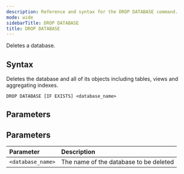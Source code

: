 ```yaml
---
description: Reference and syntax for the DROP DATABASE command.
mode: wide
sidebarTitle: DROP DATABASE
title: DROP DATABASE
---
```


Deletes a database.

## Syntax


Deletes the database and all of its objects including tables, views and aggregating indexes.

```DROP DATABASE [IF EXISTS] <database_name>```

## Parameters


## Parameters


| Parameter         | Description                            |
| :----------------- | :-------------------------------------- |
| `<database_name>` | The name of the database to be deleted |

